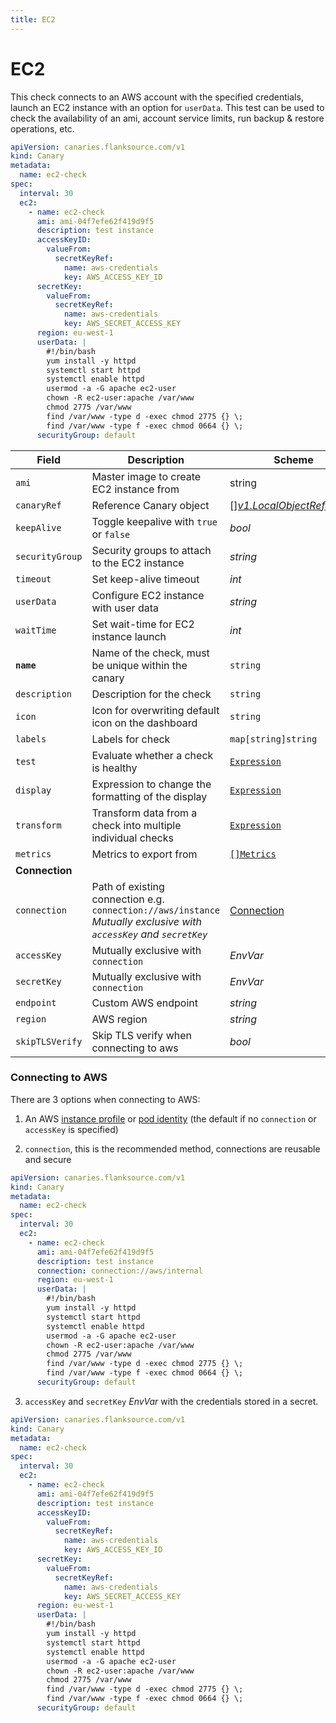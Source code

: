 ```yaml
---
title: EC2
---
```


# <Icon name="aws-ec2-instance" /> EC2

<Enterprise />

This check connects to an AWS account with the specified credentials, launch an EC2 instance with an option for `userData`.
This test can be used to check the availability of an ami, account service limits, run backup & restore operations, etc.

```yaml
apiVersion: canaries.flanksource.com/v1
kind: Canary
metadata:
  name: ec2-check
spec:
  interval: 30
  ec2:
    - name: ec2-check
      ami: ami-04f7efe62f419d9f5
      description: test instance
      accessKeyID:
        valueFrom:
          secretKeyRef:
            name: aws-credentials
            key: AWS_ACCESS_KEY_ID
      secretKey:
        valueFrom:
          secretKeyRef:
            name: aws-credentials
            key: AWS_SECRET_ACCESS_KEY
      region: eu-west-1
      userData: |
        #!/bin/bash
        yum install -y httpd
        systemctl start httpd
        systemctl enable httpd
        usermod -a -G apache ec2-user
        chown -R ec2-user:apache /var/www
        chmod 2775 /var/www
        find /var/www -type d -exec chmod 2775 {} \;
        find /var/www -type f -exec chmod 0664 {} \;
      securityGroup: default
```

| Field | Description | Scheme | Required |
| ----- | ----------- | ------ | -------- |
| `ami` | Master image to create EC2 instance from | string | Yes |
| `canaryRef` | Reference Canary object | \[\][*v1.LocalObjectReference*](https://kubernetes.io/docs/reference/generated/kubernetes-api/v1.20/#localobjectreference-v1-core) |  |
| `keepAlive` | Toggle keepalive with `true` or `false` | *bool* |  |
| `securityGroup` | Security groups to attach to the EC2 instance | *string* |  |
| `timeout` | Set keep-alive timeout | *int* |  |
| `userData` | Configure EC2 instance with user data | *string* |  |
| `waitTime` | Set wait-time for EC2 instance launch | *int* |  |
| **`name`**    | Name of the check, must be unique within the canary         | `string`                                     | Yes      |
| `description` | Description for the check                                   | `string`                                     |          |
| `icon`        | Icon for overwriting default icon on the dashboard          | `string`                                     |          |
| `labels`      | Labels for check                                            | `map[string]string`                          |          |
| `test`        | Evaluate whether a check is healthy                         | [`Expression`](../concepts/health-evaluation)  |          |
| `display`     | Expression to change the formatting of the display          | [`Expression`](../concepts/display-formatting) |          |
| `transform`   | Transform data from a check into multiple individual checks | [`Expression`](../concepts/transforms)          |          |
| `metrics`     | Metrics to export from                                      | [`[]Metrics`](../concepts/metrics-exporter)    |          |
| **Connection** |  |  | |
| `connection` | Path of existing connection e.g. `connection://aws/instance`<br />*Mutually exclusive with `accessKey` and `secretKey`* <br /> <Commercial /> | [Connection](../concepts/connections) | |
| `accessKey` | <SkipOSS>Mutually exclusive with `connection`</SkipOSS>   | <CommonLink to="authentication">*EnvVar*</CommonLink> | |
| `secretKey` | <SkipOSS>Mutually exclusive with `connection`</SkipOSS>   | <CommonLink to="authentication">*EnvVar*</CommonLink> | |
| `endpoint` | Custom AWS endpoint | *string* | |
| `region` | AWS region | *string* | |
| `skipTLSVerify` | Skip TLS verify when connecting to aws | *bool* | |

### Connecting to AWS

There are 3 options when connecting to AWS:

1. An AWS [instance profile](https://docs.aws.amazon.com/AWSEC2/latest/UserGuide/iam-roles-for-amazon-ec2.html) or [pod identity](https://docs.aws.amazon.com/eks/latest/userguide/pod-configuration.html) (the default if no `connection` or `accessKey` is specified)

2. `connection`, this is the recommended method, connections are reusable and secure

  ```yaml title="aws-connection.yaml"
  apiVersion: canaries.flanksource.com/v1
  kind: Canary
  metadata:
    name: ec2-check
  spec:
    interval: 30
    ec2:
      - name: ec2-check
        ami: ami-04f7efe62f419d9f5
        description: test instance
        connection: connection://aws/internal
        region: eu-west-1
        userData: |
          #!/bin/bash
          yum install -y httpd
          systemctl start httpd
          systemctl enable httpd
          usermod -a -G apache ec2-user
          chown -R ec2-user:apache /var/www
          chmod 2775 /var/www
          find /var/www -type d -exec chmod 2775 {} \;
          find /var/www -type f -exec chmod 0664 {} \;
        securityGroup: default
  ```

3. `accessKey` and `secretKey` <CommonLink to="authentication">*EnvVar*</CommonLink> with the credentials stored in a secret.

  ```yaml title="aws.yaml"
  apiVersion: canaries.flanksource.com/v1
  kind: Canary
  metadata:
    name: ec2-check
  spec:
    interval: 30
    ec2:
      - name: ec2-check
        ami: ami-04f7efe62f419d9f5
        description: test instance
        accessKeyID:
          valueFrom:
            secretKeyRef:
              name: aws-credentials
              key: AWS_ACCESS_KEY_ID
        secretKey:
          valueFrom:
            secretKeyRef:
              name: aws-credentials
              key: AWS_SECRET_ACCESS_KEY
        region: eu-west-1
        userData: |
          #!/bin/bash
          yum install -y httpd
          systemctl start httpd
          systemctl enable httpd
          usermod -a -G apache ec2-user
          chown -R ec2-user:apache /var/www
          chmod 2775 /var/www
          find /var/www -type d -exec chmod 2775 {} \;
          find /var/www -type f -exec chmod 0664 {} \;
        securityGroup: default
  ```
